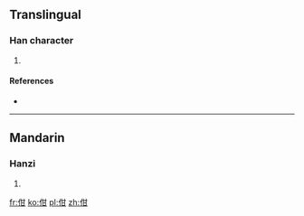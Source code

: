 ==Translingual==

===Han character===
{{Han char|rn=9|rad=人|as=05|sn=7|four=|canj=人廿一 (OTM)|ids=⿰[[亻]][[甘]]}}

# {{defn|Han|sort=人05}}

====References====
* {{Han ref|kx=0097.190|dkj=00493|dj=0206.070|hdz=10129.140|uh=4F44|ud=20292}}

----

==Mandarin==

===Hanzi===
{{cmn-hanzi|pin=[[hān]] ([[han1]]), [[gàn]] (gan4)|wg=han<sup>1</sup>, kan<sup>4</sup>}}

# {{defn|lang=cmn|sort=人05}}

[[fr:佄]]
[[ko:佄]]
[[pl:佄]]
[[zh:佄]]